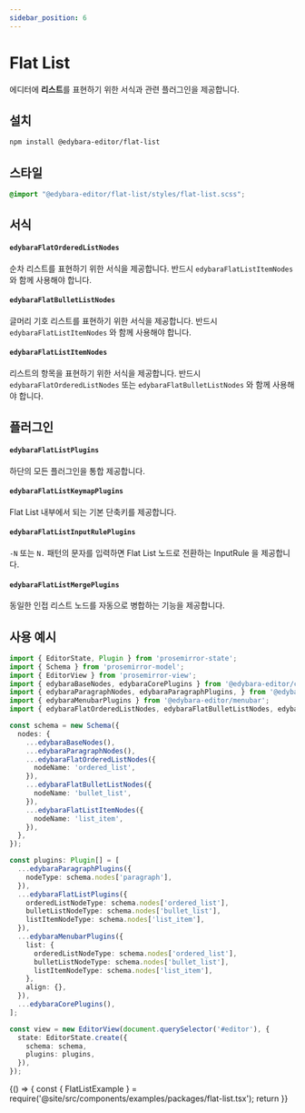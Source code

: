 ```yaml
---
sidebar_position: 6
---
```


# Flat List

에디터에 **리스트**를 표현하기 위한 서식과 관련 플러그인을 제공합니다.

## 설치

```bash
npm install @edybara-editor/flat-list
```

## 스타일

```css title="src/index.scss"
@import "@edybara-editor/flat-list/styles/flat-list.scss";
```

## 서식

#### `edybaraFlatOrderedListNodes`

순차 리스트를 표현하기 위한 서식을 제공합니다. 반드시 `edybaraFlatListItemNodes` 와 함께 사용해야 합니다.

#### `edybaraFlatBulletListNodes`

글머리 기호 리스트를 표현하기 위한 서식을 제공합니다. 반드시 `edybaraFlatListItemNodes` 와 함께 사용해야 합니다.

#### `edybaraFlatListItemNodes`

리스트의 항목을 표현하기 위한 서식을 제공합니다. 반드시 `edybaraFlatOrderedListNodes` 또는 `edybaraFlatBulletListNodes` 와 함께 사용해야 합니다.

## 플러그인

#### `edybaraFlatListPlugins`

하단의 모든 플러그인을 통합 제공합니다.

#### `edybaraFlatListKeymapPlugins`

Flat List 내부에서 되는 기본 단축키를 제공합니다.

#### `edybaraFlatListInputRulePlugins`

`-N` 또는 `N.` 패턴의 문자를 입력하면 Flat List 노드로 전환하는 InputRule 을 제공합니다.

#### `edybaraFlatListMergePlugins`

동일한 인접 리스트 노드를 자동으로 병합하는 기능을 제공합니다.

## 사용 예시

```typescript title="src/index.ts"
import { EditorState, Plugin } from 'prosemirror-state';
import { Schema } from 'prosemirror-model';
import { EditorView } from 'prosemirror-view';
import { edybaraBaseNodes, edybaraCorePlugins } from '@edybara-editor/core';
import { edybaraParagraphNodes, edybaraParagraphPlugins, } from '@edybara-editor/paragraph';
import { edybaraMenubarPlugins } from '@edybara-editor/menubar';
import { edybaraFlatOrderedListNodes, edybaraFlatBulletListNodes, edybaraFlatListItemNodes, edybaraFlatListPlugins } from '@edybara-editor/flat-list';

const schema = new Schema({
  nodes: {
    ...edybaraBaseNodes(),
    ...edybaraParagraphNodes(),
    ...edybaraFlatOrderedListNodes({
      nodeName: 'ordered_list',
    }),
    ...edybaraFlatBulletListNodes({
      nodeName: 'bullet_list',
    }),
    ...edybaraFlatListItemNodes({
      nodeName: 'list_item',
    }),
  },
});

const plugins: Plugin[] = [
  ...edybaraParagraphPlugins({
    nodeType: schema.nodes['paragraph'],
  }),
  ...edybaraFlatListPlugins({
    orderedListNodeType: schema.nodes['ordered_list'],
    bulletListNodeType: schema.nodes['bullet_list'],
    listItemNodeType: schema.nodes['list_item'],
  }),
  ...edybaraMenubarPlugins({
    list: {
      orderedListNodeType: schema.nodes['ordered_list'],
      bulletListNodeType: schema.nodes['bullet_list'],
      listItemNodeType: schema.nodes['list_item'],
    },
    align: {},
  }),
  ...edybaraCorePlugins(),
];

const view = new EditorView(document.querySelector('#editor'), {
  state: EditorState.create({
    schema: schema,
    plugins: plugins,
  }),
});
```

<BrowserOnly>
  {() => {
    const { FlatListExample } = require('@site/src/components/examples/packages/flat-list.tsx');
    return <FlatListExample />
  }}
</BrowserOnly>

